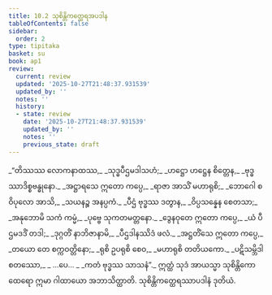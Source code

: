 ```yaml
---
title: 10.2 သုစိန္တိကတ္ထေရအပဒါန
tableOfContents: false
sidebar:
  order: 2
type: tipitaka
basket: su
book: ap1
review:
  current: review
  updated: '2025-10-27T21:48:37.931539'
  updated_by: ''
  notes: ''
  history:
  - state: review
    date: '2025-10-27T21:48:37.931539'
    updated_by: ''
    notes: ''
    previous_state: draft
---
```



<ReviewStatus review={frontmatter.review} showDetails={true} />

<HypothesisAnnotation frontmatter={frontmatter} />

<DynamicBreadcrumb />

<Division number="8" book="ap1" e="ch" v="20" p="147">

<Paragraph number="1774" type="verses" book="ap1">
_“တိဿဿ လောကနာထဿ,_  
_သုဒ္ဓပီဌမဒါသဟံ;_  
_ဟဋ္ဌော ဟဋ္ဌေန စိတ္တေန,_  
_ဗုဒ္ဓဿာဒိစ္စဗန္ဓုနော._  

</Paragraph>

</Division>
<Division number="9" book="ap1" e="ch" v="20" p="147">

<Paragraph number="1775" type="verses" book="ap1">
_အဋ္ဌာရသေ ဣတော ကပ္ပေ,_  
_ရာဇာ အာသိံ မဟာရုစိ;_  
_ဘောဂေါ စ ဝိပုလော အာသိ,_  
_သယနဉ္စ အနပ္ပကံ._  

</Paragraph>

</Division>
<Division number="10" book="ap1" e="ch" v="20" p="148">

<Paragraph number="1776" type="verses" book="ap1">
_ပီဌံ ဗုဒ္ဓဿ ဒတွာန,_  
_ဝိပ္ပသန္နေန စေတသာ;_  
_အနုဘောမိ သကံ ကမ္မံ,_  
_ပုဗ္ဗေ သုကတမတ္တနော._  

</Paragraph>

</Division>
<Division number="11" book="ap1" e="ch" v="20" p="148">

<Paragraph number="1777" type="verses" book="ap1">
_ဒွေနဝုတေ ဣတော ကပ္ပေ,_  
_ယံ ပီဌမဒဒိံ တဒါ;_  
_ဒုဂ္ဂတိံ နာဘိဇာနာမိ,_  
_ပီဌဒါနဿိဒံ ဖလံ._  

</Paragraph>

</Division>
<Division number="12" book="ap1" e="ch" v="20" p="148">

<Paragraph number="1778" type="verses" book="ap1">
_အဋ္ဌတိံသေ ဣတော ကပ္ပေ,_  
_တယော တေ စက္ကဝတ္တိနော;_  
_ရုစိ ဥပရုစိ စေဝ,_  
_မဟာရုစိ တတိယကော._  

</Paragraph>

</Division>
<Division number="13" book="ap1" e="ch" v="20" p="148">

<Paragraph number="1779" type="verses" book="ap1">
_ပဋိသမ္ဘိဒါ စတဿော,_  
_ …ပေ… _  
_ကတံ ဗုဒ္ဓဿ သာသနံ”._  

</Paragraph>

<Paragraph number="1780" book="ap1">
ဣတ္ထံ သုဒံ အာယသ္မာ သုစိန္တိကော ထေရော ဣမာ ဂါထာယော အဘာသိတ္ထာတိ.

</Paragraph>
</Division>

<Paragraph number="1781" type="center" book="ap1">
သုစိန္တိကတ္ထေရဿာပဒါနံ ဒုတိယံ.
</Paragraph>
